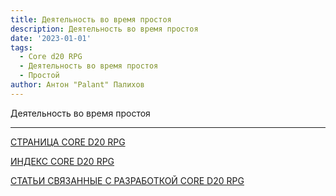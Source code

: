 ```yaml
---
title: Деятельность во время простоя
description: Деятельность во время простоя
date: '2023-01-01'
tags:
  - Core d20 RPG
  - Деятельность во время простоя
  - Простой
author: Антон "Palant" Палихов
---
```


Деятельность во время простоя

---

[СТРАНИЦА CORE D20 RPG](https://cyborgsandmages.com/cored20rpg/)

[ИНДЕКС CORE D20 RPG](https://cyborgsandmages.com/cored20rpg/1)

[СТАТЬИ СВЯЗАННЫЕ С РАЗРАБОТКОЙ CORE D20 RPG](https://cyborgsandmages.com/core-d20/1)
